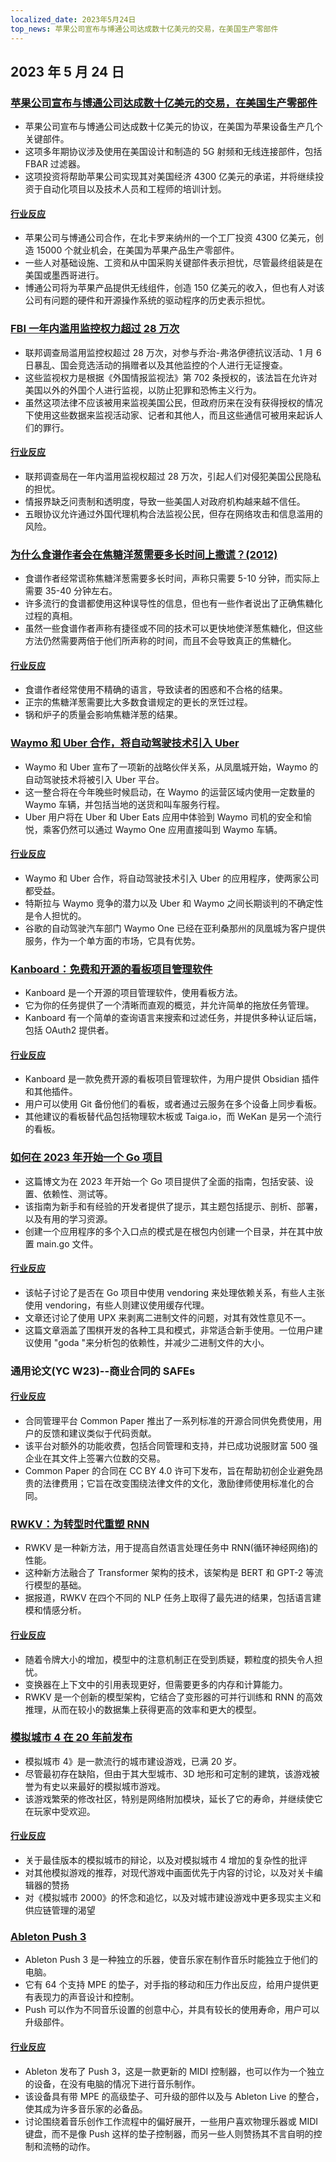 ```yaml
---
localized_date: 2023年5月24日
top_news: 苹果公司宣布与博通公司达成数十亿美元的交易，在美国生产零部件
---
```


## 2023 年 5 月 24 日

### [苹果公司宣布与博通公司达成数十亿美元的交易，在美国生产零部件](https://www.macrumors.com/2023/05/23/apple-announces-deal-to-make-components-in-the-usa/)

- 苹果公司宣布与博通公司达成数十亿美元的协议，在美国为苹果设备生产几个关键部件。
- 这项多年期协议涉及使用在美国设计和制造的 5G 射频和无线连接部件，包括 FBAR 过滤器。
- 这项投资将帮助苹果公司实现其对美国经济 4300 亿美元的承诺，并将继续投资于自动化项目以及技术人员和工程师的培训计划。

#### [行业反应](http://news.ycombinator.com/item?id=36044977)

- 苹果公司与博通公司合作，在北卡罗来纳州的一个工厂投资 4300 亿美元，创造 15000 个就业机会，在美国为苹果产品生产零部件。
- 一些人对基础设施、工资和从中国采购关键部件表示担忧，尽管最终组装是在美国或墨西哥进行。
- 博通公司将为苹果产品提供无线组件，创造 150 亿美元的收入，但也有人对该公司有问题的硬件和开源操作系统的驱动程序的历史表示担忧。

### [FBI 一年内滥用监控权力超过 28 万次](https://www.theregister.com/2023/05/22/fbi_fisa_abuse/)

- 联邦调查局滥用监控权超过 28 万次，对参与乔治-弗洛伊德抗议活动、1 月 6 日暴乱、国会竞选活动的捐赠者以及其他监控的个人进行无证搜查。
- 这些监视权力是根据《外国情报监视法》第 702 条授权的，该法旨在允许对美国以外的外国个人进行监视，以防止犯罪和恐怖主义行为。
- 虽然这项法律不应该被用来监视美国公民，但政府历来在没有获得授权的情况下使用这些数据来监视活动家、记者和其他人，而且这些通信可被用来起诉人们的罪行。

#### [行业反应](http://news.ycombinator.com/item?id=36041059)

- 联邦调查局在一年内滥用监视权超过 28 万次，引起人们对侵犯美国公民隐私的担忧。
- 情报界缺乏问责制和透明度，导致一些美国人对政府机构越来越不信任。
- 五眼协议允许通过外国代理机构合法监视公民，但存在网络攻击和信息滥用的风险。

### [为什么食谱作者会在焦糖洋葱需要多长时间上撒谎？(2012)](https://slate.com/human-interest/2012/05/how-to-cook-onions-why-recipe-writers-lie-and-lie-about-how-long-they-take-to-caramelize.html)

- 食谱作者经常谎称焦糖洋葱需要多长时间，声称只需要 5-10 分钟，而实际上需要 35-40 分钟左右。
- 许多流行的食谱都使用这种误导性的信息，但也有一些作者说出了正确焦糖化过程的真相。
- 虽然一些食谱作者声称有捷径或不同的技术可以更快地使洋葱焦糖化，但这些方法仍然需要两倍于他们所声称的时间，而且不会导致真正的焦糖化。

#### [行业反应](http://news.ycombinator.com/item?id=36038796)

- 食谱作者经常使用不精确的语言，导致读者的困惑和不合格的结果。
- 正宗的焦糖洋葱需要比大多数食谱规定的更长的烹饪过程。
- 锅和炉子的质量会影响焦糖洋葱的结果。

### [Waymo 和 Uber 合作，将自动驾驶技术引入 Uber](https://blog.waymo.com/2023/05/waymo-and-uber-partner-to-bring-waymos.html)

- Waymo 和 Uber 宣布了一项新的战略伙伴关系，从凤凰城开始，Waymo 的自动驾驶技术将被引入 Uber 平台。
- 这一整合将在今年晚些时候启动，在 Waymo 的运营区域内使用一定数量的 Waymo 车辆，并包括当地的送货和叫车服务行程。
- Uber 用户将在 Uber 和 Uber Eats 应用中体验到 Waymo 司机的安全和愉悦，乘客仍然可以通过 Waymo One 应用直接叫到 Waymo 车辆。

#### [行业反应](http://news.ycombinator.com/item?id=36043322)

- Waymo 和 Uber 合作，将自动驾驶技术引入 Uber 的应用程序，使两家公司都受益。
- 特斯拉与 Waymo 竞争的潜力以及 Uber 和 Waymo 之间长期谈判的不确定性是令人担忧的。
- 谷歌的自动驾驶汽车部门 Waymo One 已经在亚利桑那州的凤凰城为客户提供服务，作为一个单方面的市场，它具有优势。

### [Kanboard：免费和开源的看板项目管理软件](https://kanboard.org/)

- Kanboard 是一个开源的项目管理软件，使用看板方法。
- 它为你的任务提供了一个清晰而直观的概览，并允许简单的拖放任务管理。
- Kanboard 有一个简单的查询语言来搜索和过滤任务，并提供多种认证后端，包括 OAuth2 提供者。

#### [行业反应](http://news.ycombinator.com/item?id=36047861)

- Kanboard 是一款免费开源的看板项目管理软件，为用户提供 Obsidian 插件和其他插件。
- 用户可以使用 Git 备份他们的看板，或者通过云服务在多个设备上同步看板。
- 其他建议的看板替代品包括物理软木板或 Taiga.io，而 WeKan 是另一个流行的看板。

### [如何在 2023 年开始一个 Go 项目](https://boyter.org/posts/how-to-start-go-project-2023/)

- 这篇博文为在 2023 年开始一个 Go 项目提供了全面的指南，包括安装、设置、依赖性、测试等。
- 该指南为新手和有经验的开发者提供了提示，其主题包括提示、剖析、部署，以及有用的学习资源。
- 创建一个应用程序的多个入口点的模式是在根包内创建一个目录，并在其中放置 main.go 文件。

#### [行业反应](http://news.ycombinator.com/item?id=36046662)

- 该帖子讨论了是否在 Go 项目中使用 vendoring 来处理依赖关系，有些人主张使用 vendoring，有些人则建议使用缓存代理。
- 文章还讨论了使用 UPX 来剥离二进制文件的问题，对其有效性意见不一。
- 这篇文章涵盖了围棋开发的各种工具和模式，非常适合新手使用。一位用户建议使用 "goda "来分析包的依赖性，并减少二进制文件的大小。

### 通用论文(YC W23)--商业合同的 SAFEs

#### [行业反应](http://news.ycombinator.com/item?id=36043944)

- 合同管理平台 Common Paper 推出了一系列标准的开源合同供免费使用，用户的反馈和建议类似于代码贡献。
- 该平台对额外的功能收费，包括合同管理和支持，并已成功说服财富 500 强企业在其文件上签署六位数的交易。
- Common Paper 的合同在 CC BY 4.0 许可下发布，旨在帮助初创企业避免昂贵的法律费用；它旨在改变围绕法律文件的文化，激励律师使用标准化的合同。

### [RWKV：为转型时代重塑 RNN](https://arxiv.org/abs/2305.13048)

- RWKV 是一种新方法，用于提高自然语言处理任务中 RNN(循环神经网络)的性能。
- 这种新方法融合了 Transformer 架构的技术，该架构是 BERT 和 GPT-2 等流行模型的基础。
- 据报道，RWKV 在四个不同的 NLP 任务上取得了最先进的结果，包括语言建模和情感分析。

#### [行业反应](http://news.ycombinator.com/item?id=36038868)

- 随着令牌大小的增加，模型中的注意机制正在受到质疑，颗粒度的损失令人担忧。
- 变换器在上下文中的引用表现更好，但需要更多的内存和计算能力。
- RWKV 是一个创新的模型架构，它结合了变形器的可并行训练和 RNN 的高效推理，从而在较小的数据集上获得更高的效率和更大的模型。

### [模拟城市 4 在 20 年前发布](https://www.rockpapershotgun.com/simcity-4-the-greatest-citybuilder-of-all-time-was-released-20-years-ago)

- 模拟城市 4》是一款流行的城市建设游戏，已满 20 岁。
- 尽管最初存在缺陷，但由于其大型城市、3D 地形和可定制的建筑，该游戏被誉为有史以来最好的模拟城市游戏。
- 该游戏繁荣的修改社区，特别是网络附加模块，延长了它的寿命，并继续使它在玩家中受欢迎。

#### [行业反应](http://news.ycombinator.com/item?id=36038950)

- 关于最佳版本的模拟城市的辩论，以及对模拟城市 4 增加的复杂性的批评
- 对其他模拟游戏的推荐，对现代游戏中画面优先于内容的讨论，以及对关卡编辑器的赞扬
- 对《模拟城市 2000》的怀念和追忆，以及对城市建设游戏中更多现实主义和供应链管理的渴望

### [Ableton Push 3](https://www.ableton.com/en/push/)

- Ableton Push 3 是一种独立的乐器，使音乐家在制作音乐时能独立于他们的电脑。
- 它有 64 个支持 MPE 的垫子，对手指的移动和压力作出反应，给用户提供更有表现力的声音设计和控制。
- Push 可以作为不同音乐设置的创意中心，并具有较长的使用寿命，用户可以升级部件。

#### [行业反应](http://news.ycombinator.com/item?id=36041432)

- Ableton 发布了 Push 3，这是一款更新的 MIDI 控制器，也可以作为一个独立的设备，在没有电脑的情况下进行音乐制作。
- 该设备具有带 MPE 的高级垫子、可升级的部件以及与 Ableton Live 的整合，使其成为许多音乐家的必备品。
- 讨论围绕着音乐创作工作流程中的偏好展开，一些用户喜欢物理乐器或 MIDI 键盘，而不是像 Push 这样的垫子控制器，而另一些人则赞扬其不言自明的控制和流畅的动作。
